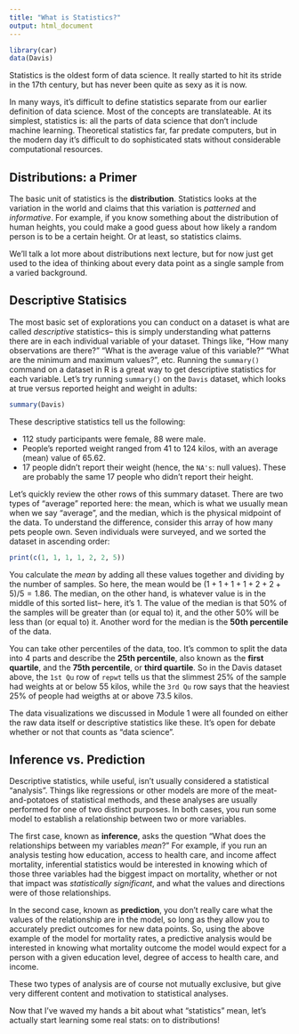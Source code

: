 ```yaml
---
title: "What is Statistics?"
output: html_document
---
```


```r
library(car)
data(Davis)
```

Statistics is the oldest form of data science. It really started to hit its stride in the 17th century, but has never been quite as sexy as it is now.

In many ways, it's difficult to define statistics separate from our earlier definition of data science. Most of the concepts are translateable. At its simplest, statistics is: all the parts of data science that don't include machine learning. Theoretical statistics far, far predate computers, but in the modern day it's difficult to do sophisticated stats without considerable computational resources. 

## Distributions: a Primer
The basic unit of statistics is the **distribution**. Statistics looks at the variation in the world and claims that this variation is *patterned* and *informative*. For example, if you know something about the distribution of human heights, you could make a good guess about how likely a random person is to be a certain height. Or at least, so statistics claims. 

We'll talk a lot more about distributions next lecture, but for now just get used to the idea of thinking about every data point as a single sample from a varied background. 

## Descriptive Statisics
The most basic set of explorations you can conduct on a dataset is what are called *descriptive* statistics-- this is simply understanding what patterns there are in each individual variable of your dataset. Things like, "How many observations are there?" "What is the average value of this variable?" "What are the minimum and maximum values?", etc. Running the `summary()` command on a dataset in R is a great way to get descriptive statistics for each variable. Let's try running `summary()` on the `Davis` dataset, which looks at true versus reported height and weight in adults:

```r
summary(Davis)
```

These descriptive statistics tell us the following:

* 112 study participants were female, 88 were male. 
* People's reported weight ranged from 41 to 124 kilos, with an average (mean) value of 65.62.
* 17 people didn't report their weight (hence, the `NA's`: null values). These are probably the same 17 people who didn't report their height. 

Let's quickly review the other rows of this summary dataset. There are two types of "average" reported here: the mean, which is what we usually mean when we say "average", and the median, which is the physical midpoint of the data. To understand the difference, consider this array of how many pets people own. Seven individuals were surveyed, and we sorted the dataset in ascending order:

```r
print(c(1, 1, 1, 1, 2, 2, 5))
```

You calculate the *mean* by adding all these values together and dividing by the number of samples. So here, the mean would be $(1+1+1+1+2+2+5)/5=1.86$. The median, on the other hand, is whatever value is in the middle of this sorted list-- here, it's 1. The value of the median is that 50% of the samples will be greater than (or equal to) it, and the other 50% will be less than (or equal to) it. Another word for the median is the **50th percentile** of the data. 

You can take other percentiles of the data, too. It's common to split the data into 4 parts and describe the **25th percentile**, also known as the **first quartile**, and the **75th percentile**, or **third quartile**. So in the Davis dataset above, the `1st Qu` row of `repwt` tells us that the slimmest 25% of the sample had weights at or below 55 kilos, while the `3rd Qu` row says that the heaviest 25% of people had weigths at or above 73.5 kilos. 

The data visualizations we discussed in Module 1 were all founded on either the raw data itself or descriptive statistics like these. It's open for debate whether or not that counts as "data science".

## Inference vs. Prediction
Descriptive statistics, while useful, isn't usually considered a statistical "analysis". Things like regressions or other models are more of the meat-and-potatoes of statistical methods, and these analyses are usually performed for one of two distinct purposes. In both cases, you run some model to establish a relationship between two or more variables.

The first case, known as **inference**, asks the question "What does the relationships between my variables *mean*?" For example, if you run an analysis testing how education, access to health care, and income affect mortality, inferential statistics would be interested in knowing which of those three variables had the biggest impact on mortality, whether or not that impact was *statistically significant*, and what the values and directions were of those relationships. 

In the second case, known as **prediction**, you don't really care what the values of the relationship are in the model, so long as they allow you to accurately predict outcomes for new data points. So, using the above example of the model for mortality rates, a predictive analysis would be interested in knowing what mortality outcome the model would expect for a person with a given education level, degree of access to health care, and income. 

These two types of analysis are of course not mutually exclusive, but give very different content and motivation to statistical analyses. 

Now that I've waved my hands a bit about what "statistics" mean, let's actually start learning some real stats: on to distributions!
